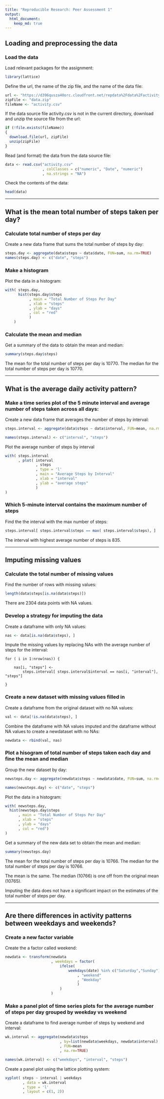 ```yaml
---
title: "Reproducible Research: Peer Assessment 1"
output: 
  html_document:
    keep_md: true
---
```

  
## Loading and preprocessing the data
  
### Load the data

Load relevant packages for the assignment:
```r
library(lattice)
```


Define the url, the name of the zip file, and the name of the data file:
```r
url <- "https://d396qusza40orc.cloudfront.net/repdata%2Fdata%2Factivity.zip"
zipFile <- "data.zip"
fileName <- "activity.csv"
```


If the data source file activity.csv is not in the current directory, download and unzip the source file from the url:
```r
if (!file.exists(fileName))
{
  download.file(url, zipFile)
  unzip(zipFile)
}
```


Read (and format) the data from the data source file: 
```r
data <- read.csv("activity.csv"
                 , colClasses = c("numeric", "Date", "numeric")
                 , na.strings = "NA")
```


Check the contents of the data:
```r
head(data)
```

----------  

## What is the mean total number of steps taken per day?


### Calculate total number of steps per day

Create a new data frame that sums the total number of steps by day:
```r
steps.day <- aggregate(data$steps ~ data$date, FUN=sum, na.rm=TRUE)
names(steps.day) <- c("date", "steps")
```

### Make a histogram

Plot the data in a histogram:
```r
with( steps.day, 
      hist(steps.day$steps
           , main = "Total Number of Steps Per Day"
           , xlab = "steps"
           , ylab = "days"
           , col = "red"
           )
    )
```


### Calculate the mean and median

Get a summary of the data to obtain the mean and median: 
```r
summary(steps.day$steps)
```

The mean for the total number of steps per day is 10770.
The median for the total number of steps per day  is 10770.

----------  

## What is the average daily activity pattern?

### Make a time series plot of the 5 minute interval and average number of steps taken across all days:

Create a new data frame that averages the number of steps by interval:
```r
steps.interval <- aggregate(data$steps ~ data$interval, FUN=mean, na.rm=TRUE)

names(steps.interval) <- c("interval", "steps")
```


Plot the average number of steps by interval 
```r
with( steps.interval
      , plot( interval
              , steps
              , type = 'l'
              , main = "Average Steps by Interval"
              , xlab = "interval"
              , ylab = "average steps"
              )
)
```



### Which 5-minute interval contains the maximum number of steps

Find the the interval with the max number of steps: 
```r
steps.interval[ steps.interval$steps == max( steps.interval$steps), ]
```

The interval with highest average number of steps is 835.


----------  

## Imputing missing values


### Calculate the total number of missing values

Find the number of rows with missing values:
```r
length(data$steps[is.na(data$steps)])
```

There are 2304 data points with NA values.


### Develop a strategy for imputing the data 


Create a dataframe with only NA values:
```r
nas <- data[is.na(data$steps), ]
```


Impute the missing values by replacing NAs with the average number of steps for the interval: 
```{r.echo=TRUE}

for ( i in 1:nrow(nas)) {
    
    nas[i, "steps"] <- 
        steps.interval[ steps.interval$interval == nas[i, "interval"], "steps"]
  
}  
```


### Create a new dataset with missing values filled in

Create a dataframe from the original dataset with no NA values:
```r
val <- data[!is.na(data$steps), ]
```

Combine the dataframe with NA values imputed and the dataframe without NA values to create a newdataset with no NAs:
```r
newdata <- rbind(val, nas)
```


### Plot a hisogram of total number of steps taken each day and fine the mean and median

Group the new dataset by day:
```r
newsteps.day <- aggregate(newdata$steps ~ newdata$date, FUN=sum, na.rm=TRUE)

names(newsteps.day) <- c("date", "steps")
```


Plot the data in a histogram:
```r
with( newsteps.day, 
  hist(newsteps.day$steps
      , main = "Total Number of Steps Per Day"
      , xlab = "steps"
      , ylab = "days"
      , col = "red")
)
```


Get a summary of the new data set to obtain the mean and median:
```r
summary(newsteps.day)
```
  
The mean for the total number of steps per day is 10766.
The median for the total number of steps per day  is 10766.
  
The mean is the same.
The median (10766) is one off from the original mean (10765).
  
Imputing the data does not have a significant impact on the estimates of the 
total number of steps per day.
  
  
----------  
  
## Are there differences in activity patterns between weekdays and weekends?
  
  
### Create a new factor variable 
  
Create the a factor called weekend: 
```r
newdata <- transform(newdata
                     , weekdays = factor( 
                         ifelse( 
                             weekdays(date) %in% c("Saturday","Sunday")
                                 , "weekend"
                                 , "Weekday" 
                                 )
                         )
                     ) 
```
  
  
### Make a panel plot of time series plots for the average number of steps per day grouped by weekday vs weekend
  
Create a dataframe to find average number of steps by weekend and interval:
```r
wk.interval <- aggregate(newdata$steps
                         , by=list(newdata$weekdays, newdata$interval)
                         , FUN=mean
                         , na.rm=TRUE)

names(wk.interval) <- c("weekdays", "interval", "steps")

```
  
  
Create a panel plot using the lattice plotting system:
```r
xyplot( steps ~ interval | weekdays
        , data = wk.interval
        , type = 'l'
        , layout = c(1, 2))
```

